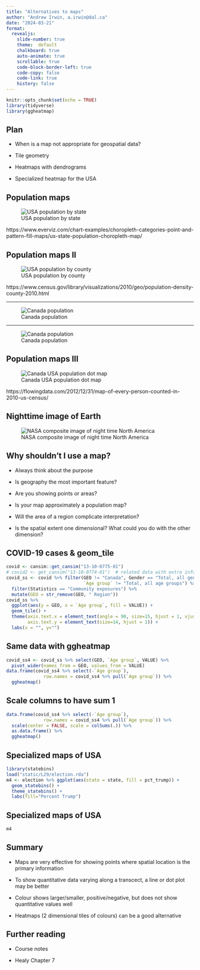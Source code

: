 ```yaml
---
title: "Alternatives to maps"
author: "Andrew Irwin, a.irwin@dal.ca"
date: "2024-03-21"
format:
  revealjs:
    slide-number: true
    theme:  default
    chalkboard: true
    auto-animate: true
    scrollable: true
    code-block-border-left: true
    code-copy: false
    code-link: true
    history: false
---
```


```r
knitr::opts_chunk$set(echo = TRUE)
library(tidyverse)
library(ggheatmap)
```

## Plan

* When is a map not appropriate for geospatial data?

* Tile geometry

* Heatmaps with dendrograms

* Specialized heatmap for the USA

## Population maps

![USA population by state](static/L29/us-state-population.png)

::: footer
https://www.everviz.com/chart-examples/choropleth-categories-point-and-pattern-fill-maps/us-state-population-choropleth-map/
:::


## Population maps II

![USA population by county](static/L29/population-density-county-2010.avif)

::: footer
https://www.census.gov/library/visualizations/2010/geo/population-density-county-2010.html
:::


---

![Canada population](static/L29/Canada-province.png)

---

![Canada population](static/L29/Canada2016-ada.jpeg)


## Population maps III

![Canada USA population dot map](static/L29/usa-can-dot-map.png)

::: footer
https://flowingdata.com/2012/12/31/map-of-every-person-counted-in-2010-us-census/
:::

## Nighttime image of Earth

![NASA composite image of night time North America](static/L29/night-dnb_united_states_1000.webp)

## Why shouldn't I use a map?

* Always think about the purpose

* Is geography the most important feature?

* Are you showing points or areas?

* Is your map approximately a population map?

* Will the area of a region complicate interpretation?

* Is the spatial extent one dimensional? What could you do with the other dimension?



## COVID-19 cases & geom_tile

```r
covid <- cansim::get_cansim("13-10-0775-01")
# covid2 <- get_cansim("13-10-0774-01")  # related data with extra information
covid_ss <- covid %>% filter(GEO != "Canada", Gender == "Total, all genders", 
                             `Age group` != "Total, all age groups") %>%
  filter(Statistics == "Community exposures") %>%
  mutate(GEO = str_remove(GEO, " Region"))
covid_ss %>%
  ggplot(aes(y = GEO, x = `Age group`, fill = VALUE)) + 
  geom_tile() +
  theme(axis.text.x = element_text(angle = 90, size=15, hjust = 1, vjust=0.5),
        axis.text.y = element_text(size=14, hjust = 1)) + 
  labs(x = "", y="")
```

## Same data with ggheatmap

```r
covid_ss4 <- covid_ss %>% select(GEO, `Age group`, VALUE) %>%
  pivot_wider(names_from = GEO, values_from = VALUE) 
data.frame(covid_ss4 %>% select(-`Age group`), 
              row.names = covid_ss4 %>% pull(`Age group`)) %>%
  ggheatmap()
```

## Scale columns to have sum 1

```r
data.frame(covid_ss4 %>% select(-`Age group`), 
              row.names = covid_ss4 %>% pull(`Age group`)) %>%
  scale(center = FALSE, scale = colSums(.)) %>%
  as.data.frame() %>%
  ggheatmap()
```


## Specialized maps of USA

```r
library(statebins)
load("static/L29/election.rda")
m4 <- election %>% ggplot(aes(state = state, fill = pct_trump)) +
  geom_statebins() +
  theme_statebins() +
  labs(fill="Percent Trump")
```

## Specialized maps of USA

```r
m4
```

## Summary

* Maps are very effective for showing points where spatial location is the primary information

* To show quantitative data varying along a transcect, a line or dot plot may be better

* Colour shows larger/smaller, positive/negative, but does not show quantitative values well

* Heatmaps (2 dimensional tiles of colours) can be a good alternative


## Further reading

* Course notes

* Healy Chapter 7




